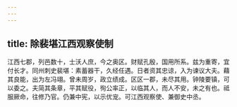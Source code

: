```yaml
---
---
---
```

title: 除裴堪江西观察使制
---



江西七郡，列邑数十，士沃人庶，今之奥区。财赋孔殷，国用所系。兹为重寄，宜付长才。同州刺史裴堪：素蓄器干，久经任遇。日者资其忠谅，入为谏议大夫。藉其良能，出为左冯翊。曾未周岁，政立绩成。区区一郡，未尽其用。钟陵要镇，可以委之。夫简其条章，平其赋役，徇公率正，以临其人，而人不安，未之有也。祗服厥命，往修乃官。仍兼中宪，以示优宠。可江西观察使、兼御史中丞。